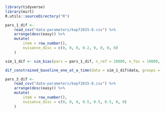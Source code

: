 
```r
library(tidyverse)
library(mirt)
R.utils::sourceDirectory("R")
```

```r
pars_1_dif <-
    read_csv("data-parameters/kopf2015-8.csv") %>%
    arrange(desc(easy)) %>%
    mutate(
        item = row_number(),
        nuisance_disc = c(0, 0, 0, 0.2, 0, 0, 0, 0)
    )

sim_1_dif <- sim_bias(pars = pars_1_dif, n_ref = 10000, n_foc = 10000, mean_foc = -1)

dif_constrained_baseline_one_at_a_time(data = sim_1_dif$data, groups = sim_1_dif$groups)
```




```r
pars_3_dif <-
    read_csv("data-parameters/kopf2015-8.csv") %>%
    arrange(desc(easy)) %>%
    mutate(
        item = row_number(),
        nuisance_disc = c(0, 0, 0, 0.5, 0.5, 0.5, 0, 0)
    )
```



